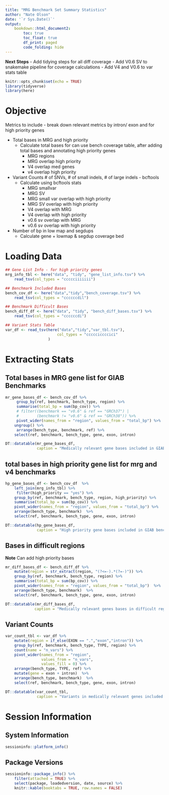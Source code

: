 ```yaml
---
title: "MRG Benchmark Set Summary Statistics"
author: "Nate Olson"
date: '`r Sys.Date()`'
output: 
    bookdown::html_document2:
        toc: true
        toc_float: true
        df_print: paged
        code_folding: hide
---
```


__Next Steps__
- Add tidying steps for all diff coverage
- Add V0.6 SV to snakemake pipeline for coverage calculations
- Add V4 and V0.6 to var stats table

```r
knitr::opts_chunk$set(echo = TRUE)
library(tidyverse)
library(here)
```

# Objective

Metrics to include - break down relevant metrics by intron/ exon and for high priority genes  

- Total bases in MRG and high priority  
    - Calculate total bases for can use bench coverage table, after adding total bases and annotating high priority genes   
        - MRG regions  
        - MRG overlap high priority   
        - V4 overlap med genes  
        - v4 overlap high priority  

- Variant Counts # of SNVs, # of small indels, # of large indels - bcftools  
    - Calculate using bcftools stats  
        - MRG smallvar  
        - MRG SV  
        - MRG small var overlap with high priority  
        - MRG SV overlap with high priority  
        - V4 overlap with MRG  
        - V4 overlap with high priority  
        - v0.6 sv overlap with MRG  
        - v0.6 sv overlap with high priority  

- Number of bp in low map and segdups  
    - Calculate gene + lowmap & segdup coverage bed  

# Loading Data
```r
## Gene List Info - for high priority genes
mrg_info_tbl <- here("data", "tidy", "gene_list_info.tsv") %>%
    read_tsv(col_types = "ccccciiiiiii")

## Benchmark Included Bases
bench_cov_df <- here("data","tidy","bench_coverage.tsv") %>% 
    read_tsv(col_types = "ccccccdil")

## Benchmark Difficult Bases
bench_diff_df <- here("data", "tidy", "bench_diff_bases.tsv") %>% 
    read_tsv(col_types = "ccccccdi")

## Variant Stats Table
var_df <- read_tsv(here("data","tidy","var_tbl.tsv"),
                       col_types = "ccccciccccici"
                   )
```


# Extracting Stats

## Total bases in MRG gene list for GIAB Benchmarks
```r
mr_gene_bases_df <- bench_cov_df %>% 
     group_by(ref, benchmark, bench_type, region) %>% 
     summarise(total_bp = sum(bp_cov)) %>% 
     # filter((benchmark == "v0.6" & ref == "GRCh37") | 
     #        (benchmark != "v0.6" & ref == "GRCh38")) %>% 
     pivot_wider(names_from = "region", values_from = "total_bp") %>% 
    ungroup() %>% 
     arrange(bench_type, benchmark, ref) %>% 
    select(ref, benchmark, bench_type, gene, exon, intron)

DT::datatable(mr_gene_bases_df,
              caption = "Medically relevant gene bases included in GIAB benchmarks by gene region.")

```
## total bases in high priority gene list for mrg and v4 benchmarks

```r
hp_gene_bases_df <- bench_cov_df  %>%
    left_join(mrg_info_tbl) %>%
     filter(high_priority == "yes") %>%
    group_by(ref, benchmark, bench_type, region, high_priority) %>%
    summarise(total_bp = sum(bp_cov)) %>%
    pivot_wider(names_from = "region", values_from = "total_bp") %>%
    arrange(bench_type, benchmark)  %>% 
    select(ref, benchmark, bench_type, gene, exon, intron)

DT::datatable(hp_gene_bases_df, 
              caption = "High priority gene bases included in GIAB benchmarks by gene region")

```

## Bases in difficult regions

__Note__ Can add high priority bases
```r
mr_diff_bases_df <- bench_diff_df %>%
    mutate(region = str_extract(region, "(?<=-).*(?=-)")) %>%
    group_by(ref, benchmark, bench_type, region) %>%
    summarise(total_bp = sum(bp_cov)) %>%
    pivot_wider(names_from = "region", values_from = "total_bp")  %>%
    arrange(bench_type, benchmark)  %>% 
    select(ref, benchmark, bench_type, gene, exon, intron)

DT::datatable(mr_diff_bases_df,
             caption = "Medically relevant genes bases in difficult regions included in GIAB benchmarks by gene region")
```

## Variant Counts
```r
var_count_tbl <- var_df %>% 
    mutate(region = if_else(EXON == ".","exon","intron")) %>% 
    group_by(ref, benchmark, bench_type, TYPE, region) %>% 
    count(name = "n_vars") %>% 
    pivot_wider(names_from = "region", 
                values_from = "n_vars", 
                values_fill = 0) %>% 
    arrange(bench_type, TYPE, ref) %>% 
    mutate(gene = exon + intron)  %>%
    arrange(bench_type, benchmark)  %>% 
    select(ref, benchmark, bench_type, gene, exon, intron)

DT::datatable(var_count_tbl,
              caption = "Variants in medically relevant genes included in GIAB benchmarks by gene region")
```


# Session Information
## System Information
```r
sessioninfo::platform_info()
```


## Package Versions
```r
sessioninfo::package_info() %>% 
    filter(attached = TRUE) %>% 
    select(package, loadedversion, date, source) %>%
    knitr::kable(booktabs = TRUE, row.names = FALSE)
```